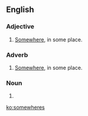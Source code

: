 ==English==

===Adjective===
{{en-adj|-}}

# {{context|nonstandard|lang=en}} [[somewhere|Somewhere]], in some place.

===Adverb===
{{en-adv|-}}

# {{context|nonstandard|lang=en}} [[somewhere|Somewhere]], in some place.

===Noun===
{{head|en}}

# {{plural of|somewhere}}

[[ko:somewheres]]